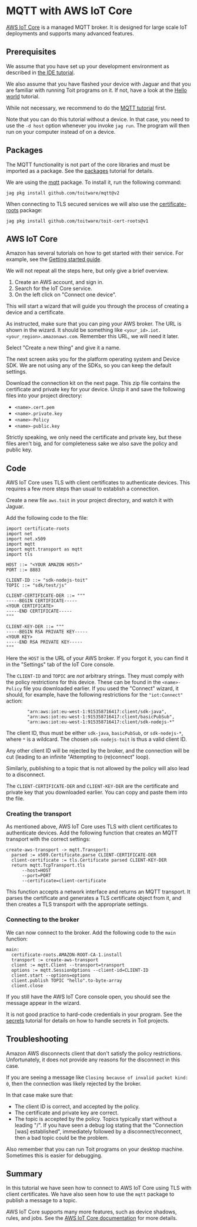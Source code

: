 # MQTT with AWS IoT Core
[AWS IoT Core](https://aws.amazon.com/iot-core/) is a managed MQTT
broker. It is designed for large scale IoT deployments and supports
many advanced features.

## Prerequisites
We assume that you have set up your development environment as described
in [the IDE tutorial](../../setup/ide).

We also assume that you have flashed your device with Jaguar and that
you are familiar with running Toit programs on it.
If not, have a look at the [Hello world](../../setup/firstprogram) tutorial.

While not necessary, we recommend to do the [MQTT tutorial](..) first.

Note that you can do this tutorial without a device. In that case,
you need to use the `-d host` option whenever you invoke
`jag run`. The program will then run on your computer instead of on
a device.

## Packages
The MQTT functionality is not part of the core libraries and must be
imported as a package. See the [packages](../../setup/packages)
tutorial for details.

We are using the [mqtt](https://pkg.toit.io/package/github.com%2Ftoitware%2Fmqtt@v2)
package. To install it, run the following command:

``` shell
jag pkg install github.com/toitware/mqtt@v2
```

When connecting to TLS secured services we will also use the
[certificate-roots](https://pkg.toit.io/package/github.com%2Ftoitware%2Ftoit-cert-roots@v1)
package:

``` shell
jag pkg install github.com/toitware/toit-cert-roots@v1
```

## AWS IoT Core
Amazon has several tutorials on how to get started with their service. For example,
see the
[Getting started guide](https://docs.aws.amazon.com/iot/latest/developerguide/iot-gs.html).

We will not repeat all the steps here, but only give a brief overview.

1. Create an AWS account, and sign in.
2. Search for the IoT Core service.
3. On the left click on "Connect one device".

This will start a wizard that will guide you through the process of
creating a device and a certificate.

As instructed, make sure that you can ping your AWS broker. The URL
is shown in the wizard. It should be something like
`<your_id>.iot.<your_region>.amazonaws.com`. Remember this URL,
we will need it later.

Select "Create a new thing" and give it a name.

The next screen asks you for the platform operating system and Device SDK.
We are not using any of the SDKs, so you can keep the default settings.

Download the connection kit on the next page. This zip file contains the
certificate and private key for your device. Unzip it and save the
following files into your project directory:
- `<name>.cert.pem`
- `<name>.private.key`
- `<name>-Policy`
- `<name>-public.key`

Strictly speaking, we only need the certificate and private key, but
these files aren't big, and for completeness sake we also save the
policy and public key.

## Code
AWS IoT Core uses TLS with client certificates to authenticate
devices. This requires a few more steps than usual to establish a connection.

Create a new file `aws.toit` in your project directory, and watch it
with Jaguar.

Add the following code to the file:

``` toit
import certificate-roots
import net
import net.x509
import mqtt
import mqtt.transport as mqtt
import tls

HOST ::= "<YOUR AMAZON HOST>"
PORT ::= 8883

CLIENT-ID ::= "sdk-nodejs-toit"
TOPIC ::= "sdk/test/js"

CLIENT-CERTIFICATE-DER ::= """
-----BEGIN CERTIFICATE-----
<YOUR CERTIFICATE>
-----END CERTIFICATE-----
"""

CLIENT-KEY-DER ::= """
-----BEGIN RSA PRIVATE KEY-----
<YOUR KEY>
-----END RSA PRIVATE KEY-----
"""
```

Here the `HOST` is the URL of your AWS broker. If you forgot it, you
can find it in the "Settings" tab of the IoT Core console.

The `CLIENT-ID` and `TOPIC` are *not* arbitrary strings. They must
comply with the policy restrictions for this device. These can
be found in the `<name>-Policy` file you downloaded earlier. If
you used the "Connect" wizard, it should, for example, have
the following restrictions for the `"iot:Connect"` action:
``` text
        "arn:aws:iot:eu-west-1:915358716417:client/sdk-java",
        "arn:aws:iot:eu-west-1:915358716417:client/basicPubSub",
        "arn:aws:iot:eu-west-1:915358716417:client/sdk-nodejs-*"
```
The client ID, thus must be either `sdk-java`, `basicPubSub`, or
`sdk-nodejs-*`, where `*` is a wildcard. The chosen
`sdk-nodejs-toit` is thus a valid client ID.

Any other client ID will be rejected by the broker, and the connection
will be cut (leading to an infinite "Attempting to (re)connect" loop).

Similarly, publishing to a topic that is not allowed by the policy
will also lead to a disconnect.

The `CLIENT-CERTIFICATE-DER` and `CLIENT-KEY-DER` are the certificate
and private key that you downloaded earlier. You can copy and paste
them into the file.

### Creating the transport
As mentioned above, AWS IoT Core uses TLS with client certificates
to authenticate devices. Add the following function that creates
an MQTT transport with the correct settings:

``` toit
create-aws-transport -> mqtt.Transport:
  parsed := x509.Certificate.parse CLIENT-CERTIFICATE-DER
  client-certificate := tls.Certificate parsed CLIENT-KEY-DER
  return mqtt.TcpTransport.tls
      --host=HOST
      --port=PORT
      --certificate=client-certificate
```

This function accepts a network interface and returns an MQTT transport.
It parses the certificate and generates a TLS certificate object from it,
and then creates a TLS transport with the appropriate settings.

### Connecting to the broker
We can now connect to the broker. Add the following code to the `main` function:

``` toit
main:
  certificate-roots.AMAZON-ROOT-CA-1.install
  transport := create-aws-transport
  client := mqtt.Client --transport=transport
  options := mqtt.SessionOptions --client-id=CLIENT-ID
  client.start --options=options
  client.publish TOPIC "hello".to-byte-array
  client.close
```

If you still have the AWS IoT Core console open, you should see the
message appear in the wizard.

<Note>

It is not good practice to hard-code credentials in your program.
See the [secrets](../../misc/secrets) tutorial for details on how to
handle secrets in Toit projects.

</Note>

## Troubleshooting
Amazon AWS disconnects client that don't satisfy the policy restrictions. Unfortunately,
it does not provide any reasons for the disconnect in this case.

If you are seeing a message like `Closing because of invalid packet kind: 0`, then
the connection was likely rejected by the broker.

In that case make sure that:
- The client ID is correct, and accepted by the policy.
- The certificate and private key are correct.
- The topic is accepted by the policy. Topics typically start without a leading "/". If
  you have seen a debug log stating that the "Connection [was] established", immediately
  followed by a disconnect/reconnect, then a bad topic could be the problem.

Also remember that you can run Toit programs on your desktop machine. Sometimes
this is easier for debugging.

## Summary
In this tutorial we have seen how to connect to AWS IoT Core using
TLS with client certificates. We have also seen how to use the
`mqtt` package to publish a message to a topic.

AWS IoT Core supports many more features, such as device shadows,
rules, and jobs. See the
[AWS IoT Core documentation](https://docs.aws.amazon.com/iot/latest/developerguide/what-is-aws-iot.html)
for more details.

